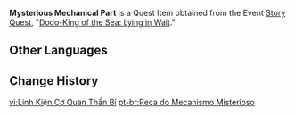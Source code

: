 {{Item Infobox
|id           = 100819
|image        = Item Marionette Core.png
|type         = Quest Items
|description  = A rarely seen device that seems to have some special purpose. {{sic|Trying fitting|hide=1}} it into a suitable environment.
|source1      = [[Dodo-King of the Sea: Lying in Wait]]
}}
'''Mysterious Mechanical Part''' is a Quest Item obtained from the Event [[Story Quest]], "[[Dodo-King of the Sea: Lying in Wait]]."

==Other Languages==
{{Other Languages
|default_hidden = 1
|en      = Mysterious Mechanical Part
|zhs     = 神秘的机关零件
|zhs_rm  = Shénmì de Jīguān Língjiàn
|zht     = 神秘的機關零件
|zht_rm  = Shénmì de Jīguān Língjiàn
|ja      = 不思議な部品
|ja_rm   = Fushigi-na Buhin
|ko      = 신비한 장치의 부품
|ko_rm   = Sinbihan Jangchi-ui Bupum
|es      = Componente de mecanismo misterioso
|fr      = Pièces mécaniques mystérieuses
|ru      = Таинственная деталь механизма
|th      = ชิ้นส่วนกลไกลึกลับ
|th_rm   = 
|vi      = Linh Kiện Cơ Quan Thần Bí
|de      = Merkwürdige Vorrichtungsteile
|id      = Bagian Mesin yang Misterius
|pt      = Peça do Mecanismo Misterioso
|tr      = Gizemli Mekanik Parça
|it      = Parte meccanica misteriosa
}}

==Change History==
{{Change History|1.6}}

[[vi:Linh Kiện Cơ Quan Thần Bí]]
[[pt-br:Peça do Mecanismo Misterioso]]